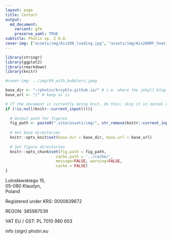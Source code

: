 ```yaml
---
layout: page
title: Contact
output:
  md_document:
    variant: gfm
    preserve_yaml: TRUE
subtitle: Photin sp. Z O.O.
cover-img: ["assets/img/Aix200_loading.jpg", "assets/img/Aix200RF_heat_up_test.jpeg"]
---
```

```r
library(stringr)
library(ggplot2)
library(rmarkdown)
library(knitr)

#cover-img: ../img/E0_with_bubblers.jpeg

```



```r
base_dir <- "~/photin/krzyklo.github.io/" # i.e. where the jekyll blog is on the hard drive.
base_url <- "/" # keep as is

# If the document is currently being knit, do this; skip it in normal execution
if (!is.null(knitr::current_input())){
  
  # Output path for figures
  fig_path <- paste0("_site/assets/img/", str_remove(knitr::current_input(), ".Rmd"), "/")
  
  # Set base directories
  knitr::opts_knit$set(base.dir = base_dir, base.url = base_url)
  
  # Set figure directories
  knitr::opts_chunk$set(fig.path = fig_path,
                      cache.path = '../cache/',
                      message=FALSE, warning=FALSE,
                      cache = FALSE)
}

```


Lutosławskiego 15,  
05-080 Klaudyn,  
Poland  

Registered under KRS:  0000839672  

REGON: 385987539  

VAT EU / GST: PL 7010 980 653  


info {sign} photin.eu  
